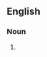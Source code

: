 {{also|chamber pot}}

==English==

===Noun===
{{en-noun}}

# {{alternative spelling of|chamber pot|lang=en}}